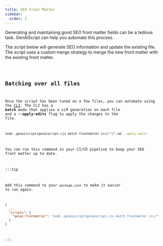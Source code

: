 ```yaml
---
title: SEO Front Matter
sidebar:
  order: 2
---
```



Generating and maintaining good SEO front matter fields can be a tedious task. 
GenAIScript can help you automate this process.

The script below will generate SEO information
and update the existing file. The script uses a custom merge strategy 
to merge the new front matter with the existing front matter.

<Code code={importedCode} wrap={true} lang="js" title="slides.genai.js" />

## Batching over all files

Once the script has been tuned on a few files, you can automate using
the [CLI](/genaiscript/reference/cli). The CLI has a **batch** mode that applies a LLM generation
on each file and a **--apply-edits** flag to apply the changes to the file.

```bash
node .genaiscript/genaiscript.cjs batch frontmatter src/**/*.md --apply-edits
```

You can run this command in your CI/CD pipeline to keep your SEO front matter up to date.

:::tip

Add this command to your `package.json` to make it easier to run again.

```json title="package.json"
{
  ...
  "scripts": {
    "genai:frontmatter": "node .genaiscript/genaiscript.cjs batch frontmatter src/**/*.md --apply-edits",
  }
}
```

:::